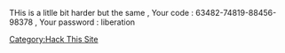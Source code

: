 THis is a litlle bit harder but the same , 
Your code : 63482-74819-88456-98378 , Your password : liberation

[[Category:Hack This Site]]